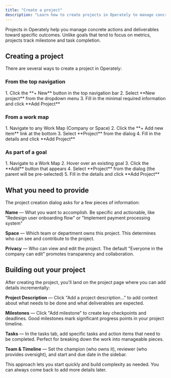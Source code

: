 ```yaml
---
title: "Create a project"
description: "Learn how to create projects in Operately to manage concrete actions and deliverables."
---
```



<ImageEnhancer />

Projects in Operately help you manage concrete actions and deliverables toward specific outcomes. Unlike goals that tend to focus on metrics, projects track milestone and task completion.

## Creating a project

There are several ways to create a project in Operately:

### From the top navigation

<Steps>
1. Click the **+ New** button in the top navigation bar 
2. Select **New project** from the dropdown menu 
3. Fill in the minimal required information and click **Add Project**
</Steps>

### From a work map

<Steps>
1. Navigate to any Work Map (Company or Space) 
2. Click the **+ Add new item** link at the bottom 
3. Select **Project** from the dialog 
4. Fill in the details and click **Add Project**
</Steps>

### As part of a goal

<Steps>
1. Navigate to a Work Map 
2. Hover over an existing goal
3. Click the **Add** button that appears 
4. Select **Project** from the dialog (the parent will be pre-selected) 
5. Fill in the details and click **Add Project**
</Steps>

## What you need to provide

The project creation dialog asks for a few pieces of information:

**Name** — What you want to accomplish. Be specific and actionable, like "Redesign user onboarding flow" or "Implement payment processing system"

**Space** — Which team or department owns this project. This determines who can see and contribute to the project.

**Privacy** — Who can view and edit the project. The default "Everyone in the company can edit" promotes transparency and collaboration.

## Building out your project

After creating the project, you'll land on the project page where you can add details incrementally:

**Project Description** — Click "Add a project description..." to add context about what needs to be done and what deliverables are expected.

**Milestones** — Click "Add milestone" to create key checkpoints and deadlines. Good milestones mark significant progress points in your project timeline.

**Tasks** — In the tasks tab, add specific tasks and action items that need to be completed. Perfect for breaking down the work into manageable pieces.

**Team & Timeline** — Set the champion (who owns it), reviewer (who provides oversight), and start and due date in the sidebar.

This approach lets you start quickly and build complexity as needed. You can always come back to add more details later.